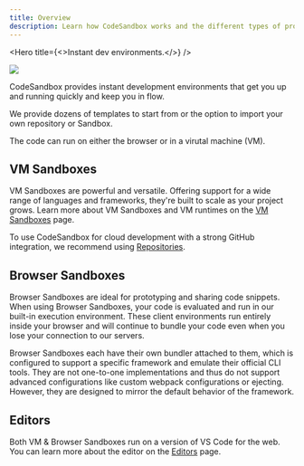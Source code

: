 ```yaml
---
title: Overview
description: Learn how CodeSandbox works and the different types of projects you can create and develop.
---
```



<Hero 
  title={<>Instant dev environments.</>}
/>

![](./images/cover-projects.jpg)

CodeSandbox provides instant development environments that get you up and running quickly and keep you in flow.

We provide dozens of templates to start from or the option to import your own repository or Sandbox.

The code can run on either the browser or in a virutal machine (VM). 

## VM Sandboxes

VM Sandboxes are powerful and versatile. Offering support for a wide range of languages and frameworks, they're built to scale as your project grows. Learn more about VM Sandboxes and VM runtimes on the [VM Sandboxes](/learn/vm-sandboxes/overview) page.

<Callout>To use CodeSandbox for cloud development with a strong GitHub integration, we recommend using [Repositories](/learn/repositories/overview).</Callout>

## Browser Sandboxes

Browser Sandboxes are ideal for prototyping and sharing code snippets.
When using Browser Sandboxes, your code is evaluated and run in our built-in execution environment. These client environments run entirely inside your browser and will continue to bundle your code even when you lose your connection to our servers.

Browser Sandboxes each have their own bundler attached to them, which is configured to support a specific framework and emulate their official CLI tools. They are not one-to-one implementations and thus do not support advanced configurations like custom webpack configurations or ejecting. However, they are designed to mirror the default behavior of the framework.

## Editors

Both VM & Browser Sandboxes run on a version of VS Code for the web. You can learn more about the editor on the [Editors](/learn/editors/overview) page.
